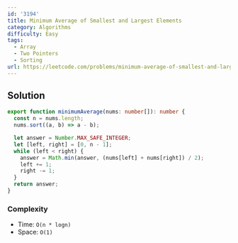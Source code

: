 ```yaml
---
id: '3194'
title: Minimum Average of Smallest and Largest Elements
category: Algorithms
difficulty: Easy
tags:
  - Array
  - Two Pointers
  - Sorting
url: https://leetcode.com/problems/minimum-average-of-smallest-and-largest-elements
---
```


## Solution

```typescript showLineNumbers
export function minimumAverage(nums: number[]): number {
  const n = nums.length;
  nums.sort((a, b) => a - b);

  let answer = Number.MAX_SAFE_INTEGER;
  let [left, right] = [0, n - 1];
  while (left < right) {
    answer = Math.min(answer, (nums[left] + nums[right]) / 2);
    left += 1;
    right -= 1;
  }
  return answer;
}
```

### Complexity

- Time: `O(n * logn)`
- Space: `O(1)`
